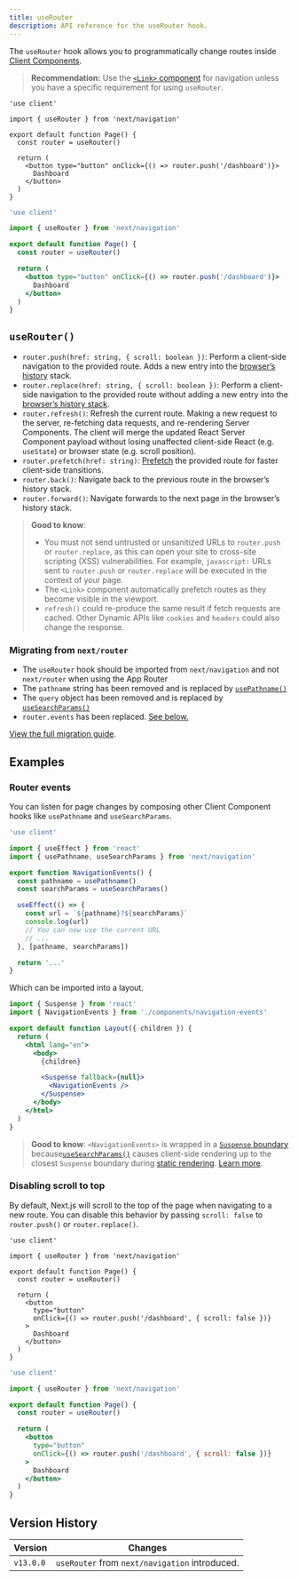 ```yaml
---
title: useRouter
description: API reference for the useRouter hook.
---
```


The `useRouter` hook allows you to programmatically change routes inside [Client Components](/docs/app/building-your-application/rendering/client-components).

> **Recommendation:** Use the [`<Link>` component](/docs/app/building-your-application/routing/linking-and-navigating#link-component) for navigation unless you have a specific requirement for using `useRouter`.

```tsx filename="app/example-client-component.tsx" switcher
'use client'

import { useRouter } from 'next/navigation'

export default function Page() {
  const router = useRouter()

  return (
    <button type="button" onClick={() => router.push('/dashboard')}>
      Dashboard
    </button>
  )
}
```

```jsx filename="app/example-client-component.js" switcher
'use client'

import { useRouter } from 'next/navigation'

export default function Page() {
  const router = useRouter()

  return (
    <button type="button" onClick={() => router.push('/dashboard')}>
      Dashboard
    </button>
  )
}
```

## `useRouter()`

- `router.push(href: string, { scroll: boolean })`: Perform a client-side navigation to the provided route. Adds a new entry into the [browser’s history](https://developer.mozilla.org/docs/Web/API/History_API) stack.
- `router.replace(href: string, { scroll: boolean })`: Perform a client-side navigation to the provided route without adding a new entry into the [browser’s history stack](https://developer.mozilla.org/docs/Web/API/History_API).
- `router.refresh()`: Refresh the current route. Making a new request to the server, re-fetching data requests, and re-rendering Server Components. The client will merge the updated React Server Component payload without losing unaffected client-side React (e.g. `useState`) or browser state (e.g. scroll position).
- `router.prefetch(href: string)`: [Prefetch](/docs/app/building-your-application/routing/linking-and-navigating#2-prefetching) the provided route for faster client-side transitions.
- `router.back()`: Navigate back to the previous route in the browser’s history stack.
- `router.forward()`: Navigate forwards to the next page in the browser’s history stack.

> **Good to know**:
>
> - You must not send untrusted or unsanitized URLs to `router.push` or `router.replace`, as this can open your site to cross-site scripting (XSS) vulnerabilities. For example, `javascript:` URLs sent to `router.push` or `router.replace` will be executed in the context of your page.
> - The `<Link>` component automatically prefetch routes as they become visible in the viewport.
> - `refresh()` could re-produce the same result if fetch requests are cached. Other Dynamic APIs like `cookies` and `headers` could also change the response.

### Migrating from `next/router`

- The `useRouter` hook should be imported from `next/navigation` and not `next/router` when using the App Router
- The `pathname` string has been removed and is replaced by [`usePathname()`](/docs/app/api-reference/functions/use-pathname)
- The `query` object has been removed and is replaced by [`useSearchParams()`](/docs/app/api-reference/functions/use-search-params)
- `router.events` has been replaced. [See below.](#router-events)

[View the full migration guide](/docs/app/guides/upgrading/app-router-migration).

## Examples

### Router events

You can listen for page changes by composing other Client Component hooks like `usePathname` and `useSearchParams`.

```jsx filename="app/components/navigation-events.js"
'use client'

import { useEffect } from 'react'
import { usePathname, useSearchParams } from 'next/navigation'

export function NavigationEvents() {
  const pathname = usePathname()
  const searchParams = useSearchParams()

  useEffect(() => {
    const url = `${pathname}?${searchParams}`
    console.log(url)
    // You can now use the current URL
    // ...
  }, [pathname, searchParams])

  return '...'
}
```

Which can be imported into a layout.

```jsx filename="app/layout.js" highlight={2,10-12}
import { Suspense } from 'react'
import { NavigationEvents } from './components/navigation-events'

export default function Layout({ children }) {
  return (
    <html lang="en">
      <body>
        {children}

        <Suspense fallback={null}>
          <NavigationEvents />
        </Suspense>
      </body>
    </html>
  )
}
```

> **Good to know**: `<NavigationEvents>` is wrapped in a [`Suspense` boundary](/docs/app/building-your-application/routing/loading-ui-and-streaming#example) because[`useSearchParams()`](/docs/app/api-reference/functions/use-search-params) causes client-side rendering up to the closest `Suspense` boundary during [static rendering](/docs/app/building-your-application/rendering/server-components#static-rendering-default). [Learn more](/docs/app/api-reference/functions/use-search-params#behavior).

### Disabling scroll to top

By default, Next.js will scroll to the top of the page when navigating to a new route. You can disable this behavior by passing `scroll: false` to `router.push()` or `router.replace()`.

```tsx filename="app/example-client-component.tsx" switcher
'use client'

import { useRouter } from 'next/navigation'

export default function Page() {
  const router = useRouter()

  return (
    <button
      type="button"
      onClick={() => router.push('/dashboard', { scroll: false })}
    >
      Dashboard
    </button>
  )
}
```

```jsx filename="app/example-client-component.jsx" switcher
'use client'

import { useRouter } from 'next/navigation'

export default function Page() {
  const router = useRouter()

  return (
    <button
      type="button"
      onClick={() => router.push('/dashboard', { scroll: false })}
    >
      Dashboard
    </button>
  )
}
```

## Version History

| Version   | Changes                                        |
| --------- | ---------------------------------------------- |
| `v13.0.0` | `useRouter` from `next/navigation` introduced. |
